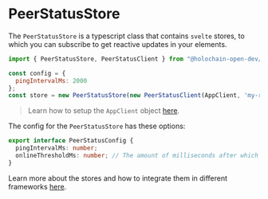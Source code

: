 
<Meta title="Frontend/PeerStatusStore" />

# PeerStatusStore

The `PeerStatusStore` is a typescript class that contains `svelte` stores, to which you can subscribe to get reactive updates in your elements.

```js
import { PeerStatusStore, PeerStatusClient } from "@holochain-open-dev/peer-status";

const config = {
  pingIntervalMs: 2000
};
const store = new PeerStatusStore(new PeerStatusClient(AppClient, 'my-role-name'), config);
```

> Learn how to setup the `AppClient` object [here](https://www.npmjs.com/package/@holochain/client).

The config for the `PeerStatusStore` has these options:

```ts
export interface PeerStatusConfig {
  pingIntervalMs: number;
  onlineThresholdMs: number; // The amount of milliseconds after which the agent is not considered to be offline
}
```

Learn more about the stores and how to integrate them in different frameworks [here](https://holochain-open-dev.github.io/reusable-modules/frontend/using/#stores).
